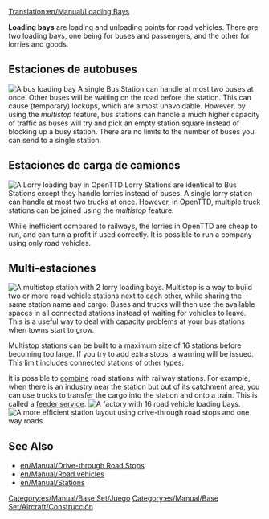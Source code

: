 [[Translation:en/Manual/Loading Bays]]
{{es/Traducción|Loading Bays|0}}

'''Loading bays''' are loading and unloading points for road vehicles. There are two loading bays, one being for buses and passengers, and the other for lorries and goods.

==Estaciones de autobuses==
[[File:en/Busstation.png|right|frame|A bus loading bay]]
A single Bus Station can handle at most two buses at once. Other buses will be waiting on the road before the station. This can cause (temporary) lockups, which are almost unavoidable. However, by using the ''multistop'' feature, bus stations can handle a much higher capacity of traffic as buses will try and pick an empty station square instead of blocking up a busy station. There are no limits to the number of buses you can send to a single station.

==Estaciones de carga de camiones==
[[File:en/Manual/Lorrystation.png|right|frame|A Lorry loading bay in OpenTTD]]
Lorry Stations are identical to Bus Stations except they handle lorries instead of buses. A single lorry station can handle at most two trucks at once. However, in OpenTTD, multiple truck stations can be joined using the ''multistop'' feature.

While inefficient compared to railways, the lorries in OpenTTD are cheap to run, and can turn a profit if used correctly. It is possible to run a company using only road vehicles.

==Multi-estaciones==
[[File:en/Manual/Multistop2ry.png|frame|A multistop station with 2 lorry loading bays.]]
Multistop is a way to build two or more road vehicle stations next to each other, while sharing the same station name and cargo. Buses and trucks will then use the available spaces in all connected stations instead of waiting for vehicles to leave.  This is a useful way to deal with capacity problems at your bus stations when towns start to grow.

Multistop stations can be built to a maximum size of 16 stations before becoming too large. If you try to add extra stops, a warning will be issued.  This limit includes connected stations of other types.

It is possible to [[en/Manual/Stations#combining-stations|combine]] road stations with railway stations. For example, when there is an industry near the station but out of its catchment area, you can use trucks to transfer the cargo into the station and onto a train.  This is called a [[en/Manual/Feeder service|feeder service]].
[[File:en/Manual/Roadvehicle16stations.png|frame|A factory with 16 road vehicle loading bays.]]
[[File:en/Manual/Roadvehiclerorostation.png|frame|A more efficient station layout using [[en/Manual/Drive-through Road Stops|drive-through road stops]] and [[en/Manual/Roadway construction#building-one-way-roads|one way roads]].]]

==See Also==
* [[en/Manual/Drive-through Road Stops]]
*[[en/Manual/Road vehicles]]
*[[en/Manual/Stations]]

[[Category:es/Manual/Base Set/Juego]]
[[Category:es/Manual/Base Set/Aircraft/Construcción]]